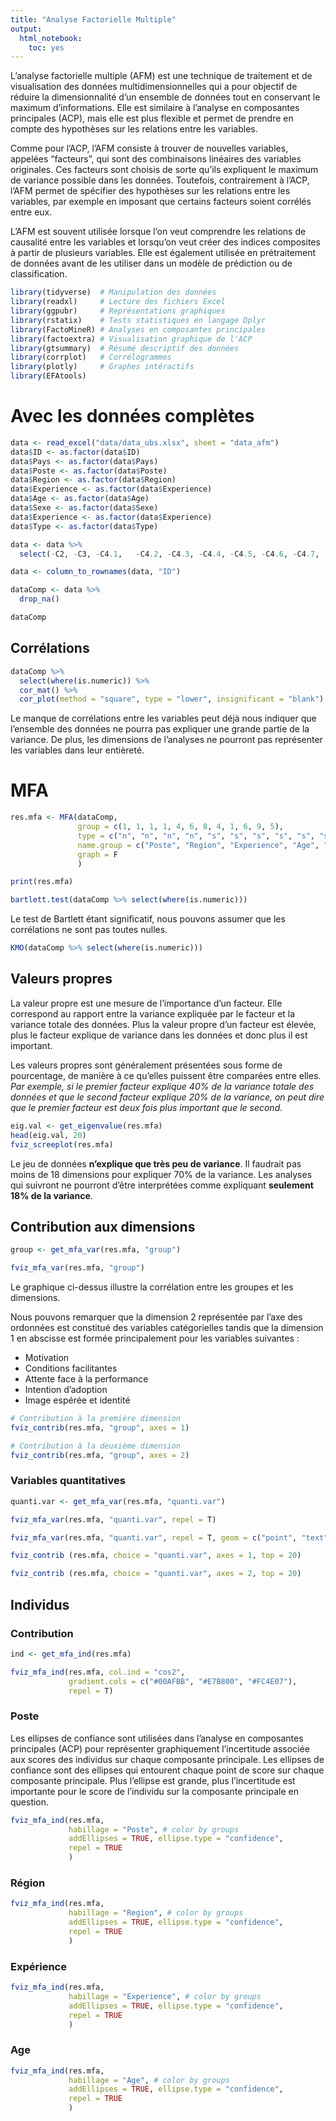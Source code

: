 ```yaml
---
title: "Analyse Factorielle Multiple"
output: 
  html_notebook: 
    toc: yes
---
```


L'analyse factorielle multiple (AFM) est une technique de traitement et de visualisation des données multidimensionnelles qui a pour objectif de réduire la dimensionnalité d'un ensemble de données tout en conservant le maximum d'informations. Elle est similaire à l'analyse en composantes principales (ACP), mais elle est plus flexible et permet de prendre en compte des hypothèses sur les relations entre les variables.

Comme pour l'ACP, l'AFM consiste à trouver de nouvelles variables, appelées "facteurs", qui sont des combinaisons linéaires des variables originales. Ces facteurs sont choisis de sorte qu'ils expliquent le maximum de variance possible dans les données. Toutefois, contrairement à l'ACP, l'AFM permet de spécifier des hypothèses sur les relations entre les variables, par exemple en imposant que certains facteurs soient corrélés entre eux.

L'AFM est souvent utilisée lorsque l'on veut comprendre les relations de causalité entre les variables et lorsqu'on veut créer des indices composites à partir de plusieurs variables. Elle est également utilisée en prétraitement de données avant de les utiliser dans un modèle de prédiction ou de classification.

```r
library(tidyverse)  # Manipulation des données
library(readxl)     # Lecture des fichiers Excel
library(ggpubr)     # Représentations graphiques
library(rstatix)    # Tests statistiques en langage Dplyr
library(FactoMineR) # Analyses en composantes principales
library(factoextra) # Visualisation graphique de l'ACP
library(gtsummary)  # Résumé descriptif des données
library(corrplot)   # Corrélogrammes
library(plotly)     # Graphes intéractifs
library(EFAtools)
```


# Avec les données complètes 

```r
data <- read_excel("data/data_ubs.xlsx", sheet = "data_afm")
data$ID <- as.factor(data$ID)
data$Pays <- as.factor(data$Pays)
data$Poste <- as.factor(data$Poste)
data$Region <- as.factor(data$Region)
data$Experience <- as.factor(data$Experience)
data$Age <- as.factor(data$Age)
data$Sexe <- as.factor(data$Sexe)
data$Experience <- as.factor(data$Experience)
data$Type <- as.factor(data$Type)

data <- data %>%
  select(-C2, -C3, -C4.1,	-C4.2, -C4.3, -C4.4, -C4.5, -C4.6, -C4.7, -C4.8, -C4.9, -Type, -Pays, -Sexe)

data <- column_to_rownames(data, "ID")

dataComp <- data %>%
  drop_na()

dataComp
```


## Corrélations

```r
dataComp %>%
  select(where(is.numeric)) %>%
  cor_mat() %>%
  cor_plot(method = "square", type = "lower", insignificant = "blank")
```


Le manque de corrélations entre les variables peut déjà nous indiquer que l'ensemble des données ne pourra pas expliquer une grande partie de la variance. De plus, les dimensions de l'analyses ne pourront pas représenter les variables dans leur entièreté.


# MFA


```r
res.mfa <- MFA(dataComp, 
               group = c(1, 1, 1, 1, 4, 6, 8, 4, 1, 6, 9, 5),
               type = c("n", "n", "n", "n", "s", "s", "s", "s", "s", "s", "s", "s"),
               name.group = c("Poste", "Region", "Experience", "Age", "AFE", "AFP", "CF", "IEIP", "INTU", "LDS", "MOT", "NSUB"),
               graph = F
               )

print(res.mfa)
```

```r
bartlett.test(dataComp %>% select(where(is.numeric)))
```

Le test de Bartlett étant significatif, nous pouvons assumer que les corrélations ne sont pas toutes nulles.


```r
KMO(dataComp %>% select(where(is.numeric)))
```



## Valeurs propres

La valeur propre est une mesure de l'importance d'un facteur. Elle correspond au rapport entre la variance expliquée par le facteur et la variance totale des données. Plus la valeur propre d'un facteur est élevée, plus le facteur explique de variance dans les données et donc plus il est important.

Les valeurs propres sont généralement présentées sous forme de pourcentage, de manière à ce qu'elles puissent être comparées entre elles. *Par exemple, si le premier facteur explique 40% de la variance totale des données et que le second facteur explique 20% de la variance, on peut dire que le premier facteur est deux fois plus important que le second.*

```r
eig.val <- get_eigenvalue(res.mfa)
head(eig.val, 20)
fviz_screeplot(res.mfa)
```

Le jeu de données **n'explique que très peu de variance**. Il faudrait pas moins de 18 dimensions pour expliquer 70% de la variance. Les analyses qui suivront ne pourront d'être interprétées comme expliquant **seulement 18% de la variance**.

## Contribution aux dimensions

```r
group <- get_mfa_var(res.mfa, "group")

fviz_mfa_var(res.mfa, "group")
```

Le graphique ci-dessus illustre la corrélation entre les groupes et les dimensions.

Nous pouvons remarquer que la dimension 2 représentée par l'axe des ordonnées est constitué des variables catégorielles tandis que la dimension 1 en abscisse est formée principalement pour les variables suivantes :

- Motivation
- Conditions facilitantes
- Attente face à la performance
- Intention d'adoption
- Image espérée et identité


```r
# Contribution à la première dimension
fviz_contrib(res.mfa, "group", axes = 1)

# Contribution à la deuxième dimension
fviz_contrib(res.mfa, "group", axes = 2)
```


### Variables quantitatives

```r
quanti.var <- get_mfa_var(res.mfa, "quanti.var")

fviz_mfa_var(res.mfa, "quanti.var", repel = T)

fviz_mfa_var(res.mfa, "quanti.var", repel = T, geom = c("point", "text"), legend = "bottom")
```

```r
fviz_contrib (res.mfa, choice = "quanti.var", axes = 1, top = 20)

fviz_contrib (res.mfa, choice = "quanti.var", axes = 2, top = 20)
```


## Individus

### Contribution

```r
ind <- get_mfa_ind(res.mfa)

fviz_mfa_ind(res.mfa, col.ind = "cos2", 
             gradient.cols = c("#00AFBB", "#E7B800", "#FC4E07"),
             repel = T)
```

### Poste

Les ellipses de confiance sont utilisées dans l'analyse en composantes principales (ACP) pour représenter graphiquement l'incertitude associée aux scores des individus sur chaque composante principale. Les ellipses de confiance sont des ellipses qui entourent chaque point de score sur chaque composante principale. Plus l'ellipse est grande, plus l'incertitude est importante pour le score de l'individu sur la composante principale en question.

```r
fviz_mfa_ind(res.mfa, 
             habillage = "Poste", # color by groups
             addEllipses = TRUE, ellipse.type = "confidence", 
             repel = TRUE 
             ) 
```


### Région

```r
fviz_mfa_ind(res.mfa, 
             habillage = "Region", # color by groups
             addEllipses = TRUE, ellipse.type = "confidence", 
             repel = TRUE 
             ) 
```

### Expérience

```r
fviz_mfa_ind(res.mfa, 
             habillage = "Experience", # color by groups
             addEllipses = TRUE, ellipse.type = "confidence", 
             repel = TRUE 
             ) 
```

### Age

```r
fviz_mfa_ind(res.mfa, 
             habillage = "Age", # color by groups
             addEllipses = TRUE, ellipse.type = "confidence", 
             repel = TRUE 
             ) 
```









